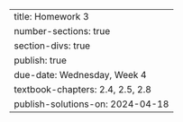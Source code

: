 ---
title: Homework 3
number-sections: true
section-divs: true
publish: true
due-date: Wednesday, Week 4
textbook-chapters: 2.4, 2.5, 2.8
publish-solutions-on: 2024-04-18
---